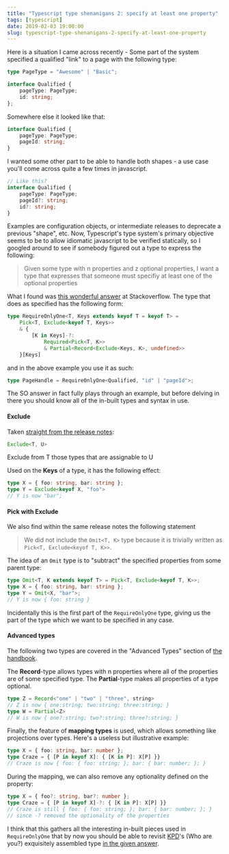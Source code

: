 ```yaml
---
title: "Typescript type shenanigans 2: specify at least one property"
tags: [typescript]
date: 2019-02-03 19:00:00
slug: typescript-type-shenanigans-2-specify-at-least-one-property
---
```


Here is a situation I came across recently - Some part of the system specified a qualified "link" to a page with the following type:

```typescript
type PageType = "Awesome" | "Basic";

interface Qualified {
    pageType: PageType;
    id: string;
};
```

Somewhere else it looked like that:

```typescript
interface Qualified {
    pageType: PageType;
    pageId: string;
}
```

I wanted some other part to be able to handle both shapes - a use case you'll come across quite a few times in javascript. 

```typescript
// Like this?
interface Qualified {
    pageType: PageType;
    pageId?: string;
    id?: string;
}
```

Examples are configuration objects, or intermediate releases to deprecate a previous "shape", etc. Now, Typescript's type system's primary objective seems to be to allow idiomatic javascript to be verified statically, so I googled around to see if somebody figured out a type to express the following:

> Given some type with n properties and z optional properties, I want a type that expresses that someone must specifiy at least one of the optional properties

What I found was [this wonderful answer][1] at Stackoverflow. The type that does as specified has the following form:

```typescript
type RequireOnlyOne<T, Keys extends keyof T = keyof T> =
    Pick<T, Exclude<keyof T, Keys>>
    & {
        [K in Keys]-?:
            Required<Pick<T, K>>
            & Partial<Record<Exclude<Keys, K>, undefined>>
    }[Keys]
```

and in the above example you use it as such:

```typescript
type PageHandle = RequireOnlyOne<Qualified, "id" | "pageId">;
```
The SO answer in fact fully plays through an example, but before delving in there you should know all of the in-built types and syntax in use.

#### Exclude

Taken [straight from the release notes][2]:

```typescript
Exclude<T, U>
```
<figcaption>Exclude from T those types that are assignable to U</figcaption>

Used on the **Keys** of a type, it has the following effect:

```typescript
type X = { foo: string, bar: string };
type Y = Exclude<keyof X, "foo">
// Y is now "bar";
```

#### Pick with Exclude

We also find within the same release notes the following statement

> We did not include the `Omit<T, K>` type because it is trivially written as 
> <br/>`Pick<T, Exclude<keyof T, K>>`.

The idea of an `Omit` type is to "subtract" the specified properties from some parent type:

```typescript
type Omit<T, K extends keyof T> = Pick<T, Exclude<keyof T, K>>;
type X = { foo: string, bar: string };
type Y = Omit<X, "bar">;
// Y is now { foo: string }
```

Incidentally this is the first part of the `RequireOnlyOne` type, giving us the part of the type which we want to be specified in any case.

#### Advanced types

The following two types are covered in the "Advanced Types" section of [the handbook][3].

The **Record**-type allows types with n properties where all of the properties are of some specified type.
The **Partial**-type makes all properties of a type optional.

```typescript
type Z = Record<"one" | "two" | "three", string>
// Z is now { one:string; two:string; three:string; }
type W = Partial<Z>
// W is now { one?:string; two?:string; three?:string; }
```

Finally, the feature of **mapping types** is used, which allows something like projections over types. Here's a useless but illustrative example:

```typescript
type X = { foo: string, bar: number };
type Craze = { [P in keyof X]: { [K in P]: X[P] }}
// Craze is now { foo: { foo: string; }; bar: { bar: number; }; }
```

During the mapping, we can also remove any optionality defined on the property:

```typescript
type X = { foo?: string, bar?: number };
type Craze = { [P in keyof X]-?: { [K in P]: X[P] }}
// Craze is still { foo: { foo: string; }; bar: { bar: number; }; }
// since -? removed the optionality of the properties
```

I think that this gathers all the interesting in-built pieces used in `RequireOnlyOne` that by now you should be able to revisit [KPD][4]'s (Who are you?) exquisitely assembled type [in the given answer][1].


[1]: https://stackoverflow.com/a/49725198/51428
[2]:https://www.typescriptlang.org/docs/handbook/release-notes/typescript-2-8.html
[3]: https://www.typescriptlang.org/docs/handbook/advanced-types.html
[4]: https://stackoverflow.com/users/2077574/kpd